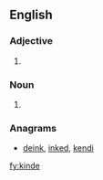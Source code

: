 ==English==

===Adjective===
{{head|en|adjective}}

# {{obsolete spelling of|kind}}

===Noun===
{{en-noun}}

# {{obsolete spelling of|kind}}

===Anagrams===
* [[deink#English|deink]], [[inked#English|inked]], [[kendi#English|kendi]]

[[fy:kinde]]